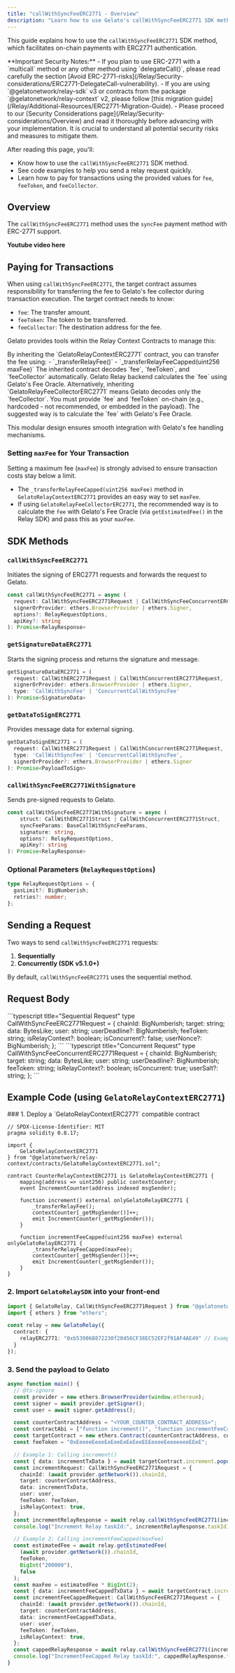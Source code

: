 ```yaml
---
title: "callWithSyncFeeERC2771 - Overview"
description: "Learn how to use Gelato's callWithSyncFeeERC2771 SDK method for relaying transactions with on-chain payments and ERC2771 authentication."
---
```


This guide explains how to use the `callWithSyncFeeERC2771` SDK method, which facilitates on-chain payments with ERC2771 authentication.

<Warning>
  **Important Security Notes:**
  - If you plan to use ERC-2771 with a `multicall` method or any other method using `delegateCall()`, please read carefully the section [Avoid ERC-2771-risks](/Relay/Security-considerations/ERC2771-DelegateCall-vulnerability).
  - If you are using `@gelatonetwork/relay-sdk` v3 or contracts from the package `@gelatonetwork/relay-context` v2, please follow [this migration guide](/Relay/Additional-Resources/ERC2771-Migration-Guide).
  - Please proceed to our [Security Considerations page](/Relay/Security-considerations/Overview) and read it thoroughly before advancing with your implementation. It is crucial to understand all potential security risks and measures to mitigate them.
</Warning>

After reading this page, you'll:
- Know how to use the `callWithSyncFeeERC2771` SDK method.
- See code examples to help you send a relay request quickly.
- Learn how to pay for transactions using the provided values for `fee`, `feeToken`, and `feeCollector`.

## Overview

The `callWithSyncFeeERC2771` method uses the `syncFee` payment method with ERC-2771 support.

**Youtube video here**

## Paying for Transactions

When using `callWithSyncFeeERC2771`, the target contract assumes responsibility for transferring the fee to Gelato's fee collector during transaction execution. The target contract needs to know:
- `fee`: The transfer amount.
- `feeToken`: The token to be transferred.
- `feeCollector`: The destination address for the fee.

Gelato provides tools within the Relay Context Contracts to manage this:

<Card title="Using GelatoRelayContextERC2771">
  By inheriting the `GelatoRelayContextERC2771` contract, you can transfer the fee using:
  - `_transferRelayFee()`
  - `_transferRelayFeeCapped(uint256 maxFee)`
  The inherited contract decodes `fee`, `feeToken`, and `feeCollector` automatically. Gelato Relay backend calculates the `fee` using Gelato's Fee Oracle.
</Card>

<Card title="Using GelatoRelayFeeCollectorERC2771">
  Alternatively, inheriting `GelatoRelayFeeCollectorERC2771` means Gelato decodes only the `feeCollector`. You must provide `fee` and `feeToken` on-chain (e.g., hardcoded - not recommended, or embedded in the payload). The suggested way is to calculate the `fee` with Gelato's Fee Oracle.
</Card>

This modular design ensures smooth integration with Gelato's fee handling mechanisms.

### Setting `maxFee` for Your Transaction

Setting a maximum fee (`maxFee`) is strongly advised to ensure transaction costs stay below a limit.
- The `_transferRelayFeeCapped(uint256 maxFee)` method in `GelatoRelayContextERC2771` provides an easy way to set `maxFee`.
- If using `GelatoRelayFeeCollectorERC2771`, the recommended way is to calculate the `fee` with Gelato's Fee Oracle (via `getEstimatedFee()` in the Relay SDK) and pass this as your `maxFee`.

## SDK Methods

### `callWithSyncFeeERC2771`
Initiates the signing of ERC2771 requests and forwards the request to Gelato.

```typescript
const callWithSyncFeeERC2771 = async (
  request: CallWithSyncFeeERC2771Request | CallWithSyncFeeConcurrentERC2771Request,
  signerOrProvider: ethers.BrowserProvider | ethers.Signer,
  options?: RelayRequestOptions,
  apiKey?: string
): Promise<RelayResponse>
```

### `getSignatureDataERC2771`
Starts the signing process and returns the signature and message.

```typescript
getSignatureDataERC2771 = (
  request: CallWithERC2771Request | CallWithConcurrentERC2771Request,
  signerOrProvider: ethers.BrowserProvider | ethers.Signer,
  type: 'CallWithSyncFee' | 'ConcurrentCallWithSyncFee'
): Promise<SignatureData>
```

### `getDataToSignERC2771`
Provides message data for external signing.

```typescript
getDataToSignERC2771 = (
  request: CallWithERC2771Request | CallWithConcurrentERC2771Request,
  type: 'CallWithSyncFee' | 'ConcurrentCallWithSyncFee',
  signerOrProvider?: ethers.BrowserProvider | ethers.Signer
): Promise<PayloadToSign>
```

### `callWithSyncFeeERC2771WithSignature`
Sends pre-signed requests to Gelato.

```typescript
const callWithSyncFeeERC2771WithSignature = async (
    struct: CallWithERC2771Struct | CallWithConcurrentERC2771Struct,
    syncFeeParams: BaseCallWithSyncFeeParams,
    signature: string,
    options?: RelayRequestOptions,
    apiKey?: string
): Promise<RelayResponse>
```

### Optional Parameters (`RelayRequestOptions`)
```typescript
type RelayRequestOptions = {
  gasLimit?: BigNumberish;
  retries?: number;
};
```

## Sending a Request

Two ways to send `callWithSyncFeeERC2771` requests:
1.  **Sequentially**
2.  **Concurrently (SDK v5.1.0+)**

By default, `callWithSyncFeeERC2771` uses the sequential method.

## Request Body

<CodeGroup>
```typescript title="Sequential Request"
type CallWithSyncFeeERC2771Request = {
  chainId: BigNumberish;
  target: string;
  data: BytesLike;
  user: string;
  userDeadline?: BigNumberish;
  feeToken: string;
  isRelayContext?: boolean;
  isConcurrent?: false;
  userNonce?: BigNumberish;
};
```
```typescript title="Concurrent Request"
type CallWithSyncFeeConcurrentERC2771Request = {
  chainId: BigNumberish;
  target: string;
  data: BytesLike;
  user: string;
  userDeadline?: BigNumberish;
  feeToken: string;
  isRelayContext?: boolean;
  isConcurrent: true;
  userSalt?: string;
};
```
</CodeGroup>

## Example Code (using `GelatoRelayContextERC2771`)

<Steps>
### 1. Deploy a `GelatoRelayContextERC2771` compatible contract

```solidity
// SPDX-License-Identifier: MIT
pragma solidity 0.8.17;

import {
    GelatoRelayContextERC2771
} from "@gelatonetwork/relay-context/contracts/GelatoRelayContextERC2771.sol";

contract CounterRelayContextERC2771 is GelatoRelayContextERC2771 {
    mapping(address => uint256) public contextCounter;
    event IncrementCounter(address indexed msgSender);

    function increment() external onlyGelatoRelayERC2771 {
        _transferRelayFee();
        contextCounter[_getMsgSender()]++;
        emit IncrementCounter(_getMsgSender());
    }

    function incrementFeeCapped(uint256 maxFee) external onlyGelatoRelayERC2771 {
        _transferRelayFeeCapped(maxFee);
        contextCounter[_getMsgSender()]++;
        emit IncrementCounter(_getMsgSender());
    }
}
```

### 2. Import `GelatoRelaySDK` into your front-end

```typescript
import { GelatoRelay, CallWithSyncFeeERC2771Request } from "@gelatonetwork/relay-sdk";
import { ethers } from "ethers";

const relay = new GelatoRelay({
  contract: {
    relayERC2771: "0xb539068872230f20456CF38EC52EF2f91AF4AE49" // Example for Sepolia
  }
});
```

### 3. Send the payload to Gelato

```typescript
async function main() {
  // @ts-ignore
  const provider = new ethers.BrowserProvider(window.ethereum);
  const signer = await provider.getSigner();
  const user = await signer.getAddress();

  const counterContractAddress = "<YOUR_COUNTER_CONTRACT_ADDRESS>";
  const contractAbi = ["function increment()", "function incrementFeeCapped(uint256 maxFee)"];
  const targetContract = new ethers.Contract(counterContractAddress, contractAbi, signer);
  const feeToken = "0xEeeeeEeeeEeEeeEeEeEeeEEEeeeeEeeeeeeeEEeE";

  // Example 1: Calling increment()
  const { data: incrementTxData } = await targetContract.increment.populateTransaction();
  const incrementRequest: CallWithSyncFeeERC2771Request = {
    chainId: (await provider.getNetwork()).chainId,
    target: counterContractAddress,
    data: incrementTxData,
    user: user,
    feeToken: feeToken,
    isRelayContext: true,
  };
  const incrementRelayResponse = await relay.callWithSyncFeeERC2771(incrementRequest, signer);
  console.log("Increment Relay taskId:", incrementRelayResponse.taskId);

  // Example 2: Calling incrementFeeCapped(maxFee)
  const estimatedFee = await relay.getEstimatedFee(
    (await provider.getNetwork()).chainId,
    feeToken,
    BigInt("200000"),
    false
  );
  const maxFee = estimatedFee * BigInt(2);
  const { data: incrementFeeCappedTxData } = await targetContract.incrementFeeCapped.populateTransaction(maxFee);
  const incrementFeeCappedRequest: CallWithSyncFeeERC2771Request = {
    chainId: (await provider.getNetwork()).chainId,
    target: counterContractAddress,
    data: incrementFeeCappedTxData,
    user: user,
    feeToken: feeToken,
    isRelayContext: true,
  };
  const cappedRelayResponse = await relay.callWithSyncFeeERC2771(incrementFeeCappedRequest, signer);
  console.log("IncrementFeeCapped Relay taskId:", cappedRelayResponse.taskId);
}
```
</Steps>
